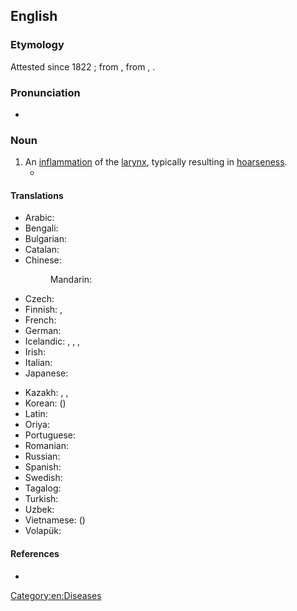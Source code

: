 ==English==
{{wikipedia}}

===Etymology===
Attested since 1822 {{C.E.}}; from {{etyl|la|en}} {{m|la|larynx}}, from {{etyl|grc|en}} {{m|grc|λάρυγξ}}, {{suffix|en||itis}}.

===Pronunciation===
* {{a|US}} {{IPA|en|/læɹɪnˈdʒajtɪs/}}

===Noun===
{{en-noun|-|laryngites}}

# An [[inflammation]] of the [[larynx]], typically resulting in [[hoarseness]].
#* {{quote-book
|en
|year=1960
|author={{w|P. G. Wodehouse}}
|title={{w|Jeeves in the Offing}}
|section=chapter XI
|passage=The moment had come for the honeyed word. I lowered my voice to a confidential murmur, but on her inquiring if I had '''laryngitis''' raised it again.}}

====Translations====
{{trans-top|inflammation of the larynx}}
* Arabic: {{t|ar|اِنْتَهاب الحَنْجَرَة|m}}
* Bengali: {{t|bn|স্বরযন্ত্রের প্রদাহ}}
* Bulgarian: {{t+|bg|ларингит|m}}
* Catalan: {{t|ca|laringitis|f}}
* Chinese:
*: Mandarin: {{t+|cmn|喉炎|tr=hóuyán}}
* Czech: {{t+|cs|laryngitida|f}}
* Finnish: {{t|fi|[[kurkunpään]] [[tulehdus]]}}, {{t+|fi|laryngiitti}}
* French: {{t+|fr|laryngite}}
* German: {{t+|de|Kehlkopfentzündung|f}}
* Icelandic: {{t|is|barkakýlisbólga|f}}, {{t|is|barkakýliskvef|n}}, {{t|is|raddbandakvef|n}}, {{t|is|barkabólga|f}}
* Irish: {{t|ga|laraingíteas|m}}
* Italian: {{t+|it|laringite|f}}
* Japanese: {{t|ja|喉頭炎|tr=[[こうとうえん]], [[koutouen]]|sc=Jpan}}
{{trans-mid}}
* Kazakh: {{t|kk|көмейдің қабынуы}}, {{t|kk|көмекейдің қабынуы}}, {{t|kk|ларингит}}
* Korean: {{t+|ko|후두염|sc=Kore}} ({{t+|ko|喉頭炎}})
* Latin: {{t|la|laryngitis|f}}
* Oriya: {{t|or|ଲାରିଞ୍ଜାଇଟିସ}}
* Portuguese: {{t+|pt|laringite|f}}
* Romanian: {{t+|ro|laringită|f}}
* Russian: {{t+|ru|ларинги́т|m}}
* Spanish: {{t+|es|laringitis|f}}
* Swedish: {{t+|sv|laryngit}}
* Tagalog: {{t|tl|magantatagukan}}
* Turkish: {{t|tr|gırtlak yangısı}}
* Uzbek: {{t+|uz|laringit}}
* Vietnamese: {{t|vi|viêm thanh quản}} ({{t|vi|[[炎]][[聲管]]}})
* Volapük: {{t|vo|larinaflamat}}
{{trans-bottom}}

====References====
* {{R:Online Etymology Dictionary}}

[[Category:en:Diseases]]